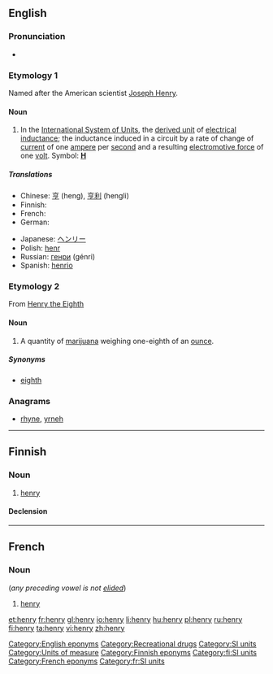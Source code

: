 ==English==

===Pronunciation===
* {{audio|en-us-henry.ogg|Audio (US)}}

===Etymology 1===
{{wikipedia|Henry (inductance)}}
Named after the American scientist [[w:Joseph Henry|Joseph Henry]].

====Noun====
{{en-noun|pl=henries|pl2=henrys}}

# In the [[International System of Units]], the [[derived unit]] of [[electrical inductance]]; the inductance induced in a circuit by a rate of change of [[current]] of one [[ampere]] per [[second]] and a resulting [[electromotive force]] of one [[volt]].  Symbol: '''[[H]]'''

=====Translations=====
{{trans-top|SI unit for electrical inductance}}
* Chinese: [[亨]] (heng), [[亨利]] (hengli)
* Finnish: {{t+|fi|henry}}
* French: {{t+|fr|henry|m}}
* German: {{t+|de|Henry|n}}
{{trans-mid}}
* Japanese: [[ヘンリー]]
* Polish: [[henr]] {{m}}
* Russian: [[генри]] (génri)
* Spanish: [[henrio]] {{m}}
{{trans-bottom}}

===Etymology 2===
From [[w:Henry VIII|Henry the Eighth]]

====Noun====
{{en-noun|henr|ies}}

# {{British|slang}} A quantity of [[marijuana]] weighing one-eighth of an [[ounce]].

=====Synonyms=====
* [[eighth]]

===Anagrams===
* [[rhyne#English|rhyne]], [[yrneh#English|yrneh]]

[[Category:English eponyms]]
[[Category:Recreational drugs]]
[[Category:SI units]]
[[Category:Units of measure]]

----

==Finnish==

===Noun===
{{infl|fi|noun}}

# [[#English|henry]]

====Declension====
{{fi-decl-valo|henr|||y|ä}}

[[Category:Finnish eponyms]]
[[Category:fi:SI units]]

----

==French==

===Noun===
{{infl|fr|noun|g=m}} (''any preceding vowel is not [[elide]]d'')

# [[#English|henry]]

[[Category:French eponyms]]
[[Category:fr:SI units]]

[[et:henry]]
[[fr:henry]]
[[gl:henry]]
[[io:henry]]
[[li:henry]]
[[hu:henry]]
[[pl:henry]]
[[ru:henry]]
[[fi:henry]]
[[ta:henry]]
[[vi:henry]]
[[zh:henry]]